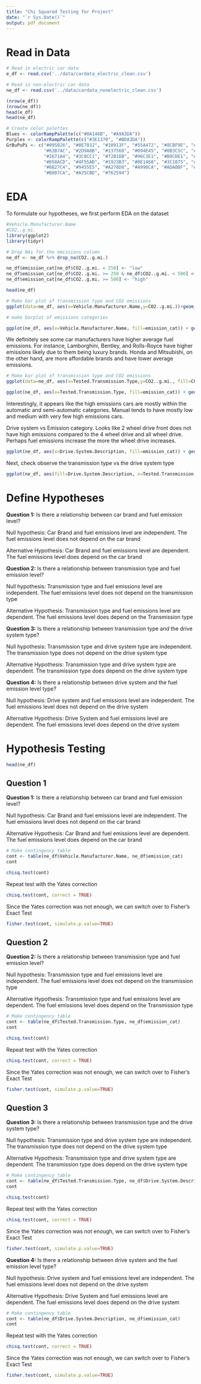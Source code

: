 ---
title: "Chi Squared Testing for Project"
date: "`r Sys.Date()`"
output: pdf_document
---

# Read in Data

```{r}

# Read in electric car data
e_df <- read.csv('../data/cardata_electric_clean.csv')

# Read in non-electric car data
ne_df <- read.csv('../data/cardata_nonelectric_clean.csv')

(nrow(e_df))
(nrow(ne_df))
head(e_df)
head(ne_df)
```
```{r}
# Create color palettes
Blues <- colorRampPalette(c("#0A146B", "#A9A3DA")) 
Purples <- colorRampPalette(c("#3E1370", "#BDA3DA")) 
GrBuPuPi <- c("#095826", "#0E7032", "#10913F", "#55A472", "#8CBF9E", "#8CBFB8", 
              "#63B7AC", "#2D9A8B", "#137568", "#094E45", "#0B3C5C", "#17547C", 
              "#2671A4", "#3C8CC1", "#72B1DB", "#96C3E1", "#B0CDE1", "#B0B3E1", 
              "#858ACD", "#4F55AB", "#1923B3", "#0E1468", "#3C1075", "#5821A1", 
              "#6B27C4", "#9455E5", "#A278D8", "#A990CA", "#ADA0BF", "#C1A5CB", 
              "#B887CA", "#A35CBD", "#762594")
```

# EDA

To formulate our hypotheses, we first perform EDA on the dataset

```{r}
#Vehicle.Manufacturer.Name
#CO2..g.mi.
library(ggplot2)
library(tidyr)

# Drop NAs for the emissions column
ne_df <- ne_df %>% drop_na(CO2..g.mi.)

ne_df$emission_cat[ne_df$CO2..g.mi. < 250] <- "low"
ne_df$emission_cat[ne_df$CO2..g.mi. >= 250 & ne_df$CO2..g.mi. < 500] <- "medium"
ne_df$emission_cat[ne_df$CO2..g.mi. >= 500] <- "high"

head(ne_df)
```
```{r}
# Make bar plot of transmission type and CO2 emissions
ggplot(data=ne_df, aes(x=Vehicle.Manufacturer.Name,y=CO2..g.mi.))+geom_boxplot()+ scale_x_discrete(guide = guide_axis(angle = 45))
```

```{r}
# make barplot of emissions categories

ggplot(ne_df, aes(x=Vehicle.Manufacturer.Name, fill=emission_cat)) + geom_bar(position="dodge")+ scale_x_discrete(guide = guide_axis(angle = 45)) + scale_fill_manual(values = GrBuPuPi[c(5, 14, 20)]) + labs(title = "Fuel Emission Categories by Manufacturer", x = "Manufacturer", y = "Count of Fuel Emission Category", fill = "Fuel Emission Category")

```


We definitely see some car manufacturers have higher average fuel emissions. For instance, Lamborghini, Bentley, and Rolls-Royce have higher emissions likely due to them being luxury brands. Honda and Mitsubishi, on the other hand, are more affordable brands and have lower average emissions.

```{r}
# Make bar plot of transmission type and CO2 emissions
ggplot(data=ne_df, aes(x=Tested.Transmission.Type,y=CO2..g.mi., fill=CO2..g.mi.))+geom_boxplot()+ scale_x_discrete(guide = guide_axis(angle = 45)) + scale_fill_manual(values = GrBuPuPi[c(1,5, 10, 16, 22, 27, 29, 30)])
```

```{r}
ggplot(ne_df, aes(x=Tested.Transmission.Type, fill=emission_cat)) + geom_bar(position="dodge")+ scale_x_discrete(guide = guide_axis(angle = 45)) + scale_fill_manual(values = GrBuPuPi[c(5, 14, 20)]) + labs(title = "Fuel Emission Categories by Transmission Type", x = "Transmission Type", y = "Count of Fuel Emission Category", fill = "Fuel Emission Category")
```
Interestingly, it appears like the high emissions cars are mostly within the automatic and semi-automatic categories. Manual tends to have mostly low and medium with very few high emissions cars. 


Drive system vs Emission category. Looks like 2 wheel drive front does not have high emissions compared to the 4 wheel drive and all wheel drive. Perhaps fuel emissions increase the more the wheel drive increases.

```{r}
ggplot(ne_df, aes(x=Drive.System.Description, fill=emission_cat)) + geom_bar(position="dodge")+ scale_x_discrete(guide = guide_axis(angle = 45)) + scale_fill_manual(values = GrBuPuPi[c(5, 14, 20)]) + labs(title = "Fuel Emission Categories by Drive System", x = "Drive System", y = "Count of Fuel Emission Category", fill = "Fuel Emission Category")
```
Next, check observe the transmission type vs the drive system type

```{r}
ggplot(ne_df, aes(fill=Drive.System.Description, x=Tested.Transmission.Type)) + geom_bar(position="dodge")+ scale_x_discrete(guide = guide_axis(angle = 45)) + scale_fill_manual(values = GrBuPuPi[c(1, 7, 15, 25, 32)]) + labs(title = "Drive System by Transmission Type", x = "Transmission Type", y = "Count of Drive System Type", fill = "Drive System Type")
```


# Define Hypotheses

**Question 1:** Is there a relationship between car brand and fuel emission level? 

Null hypothesis: Car Brand and fuel emissions level are independent. The fuel emissions level does not depend on the car brand

Alternative Hypothesis: Car Brand and fuel emissions level are dependent. The fuel emissions level does depend on the car brand                                                                                          


**Question 2:** Is there a relationship between transmission type and fuel emission level? 

Null hypothesis: Transmission type and fuel emissions level are independent. The fuel emissions level does not depend on the transmission type

Alternative Hypothesis: Transmission type and fuel emissions level are dependent. The fuel emissions level does depend on the Transmission type      


**Question 3:** Is there a relationship between transmission type and the drive system type? 

Null hypothesis: Transmission type and drive system type are independent. The transmission type does not depend on the drive system type

Alternative Hypothesis: Transmission type and drive system type are dependent. The transmission type does depend on the drive system type      


**Question 4:** Is there a relationship between drive system and the fuel emission level type? 

Null hypothesis: Drive system and fuel emissions level are independent. The fuel emissions level does not depend on the drive system

Alternative Hypothesis: Drive System and fuel emissions level are dependent. The fuel emissions level does depend on the drive system 



# Hypothesis Testing

```{r}
head(ne_df)
```

## Question 1

**Question 1:** Is there a relationship between car brand and fuel emission level? 

Null hypothesis: Car Brand and fuel emissions level are independent. The fuel emissions level does not depend on the car brand

Alternative Hypothesis: Car Brand and fuel emissions level are dependent. The fuel emissions level does depend on the car brand  
 
```{r}
# Make contingency table
cont <- table(ne_df$Vehicle.Manufacturer.Name, ne_df$emission_cat)
cont
```
```{r}
chisq.test(cont)
```

Repeat test with the Yates correction
```{r}
chisq.test(cont, correct = TRUE)
```

Since the Yates correction was not enough, we can switch over to Fisher's Exact Test
```{r}
fisher.test(cont, simulate.p.value=TRUE)
```

## Question 2

**Question 2:** Is there a relationship between transmission type and fuel emission level? 

Null hypothesis: Transmission type and fuel emissions level are independent. The fuel emissions level does not depend on the transmission type

Alternative Hypothesis: Transmission type and fuel emissions level are dependent. The fuel emissions level does depend on the Transmission type  

```{r}
# Make contingency table
cont <- table(ne_df$Tested.Transmission.Type, ne_df$emission_cat)
cont
```

```{r}
chisq.test(cont)
```

Repeat test with the Yates correction
```{r}
chisq.test(cont, correct = TRUE)
```

Since the Yates correction was not enough, we can switch over to Fisher's Exact Test
```{r}
fisher.test(cont, simulate.p.value=TRUE)
```

## Question 3

**Question 3:** Is there a relationship between transmission type and the drive system type? 

Null hypothesis: Transmission type and drive system type are independent. The transmission type does not depend on the drive system type

Alternative Hypothesis: Transmission type and drive system type are dependent. The transmission type does depend on the drive system type     

```{r}
# Make contingency table
cont <- table(ne_df$Tested.Transmission.Type, ne_df$Drive.System.Description)
cont
```

```{r}
chisq.test(cont)
```

Repeat test with the Yates correction
```{r}
chisq.test(cont, correct = TRUE)
```

Since the Yates correction was not enough, we can switch over to Fisher's Exact Test
```{r}
fisher.test(cont, simulate.p.value=TRUE)
```

**Question 4:** Is there a relationship between drive system and the fuel emission level type? 

Null hypothesis: Drive system and fuel emissions level are independent. The fuel emissions level does not depend on the drive system

Alternative Hypothesis: Drive System and fuel emissions level are dependent. The fuel emissions level does depend on the drive system 

```{r}
# Make contingency table
cont <- table(ne_df$Drive.System.Description, ne_df$emission_cat)
cont
```

Repeat test with the Yates correction
```{r}
chisq.test(cont, correct = TRUE)
```

Since the Yates correction was not enough, we can switch over to Fisher's Exact Test
```{r}
fisher.test(cont, simulate.p.value=TRUE)
```

